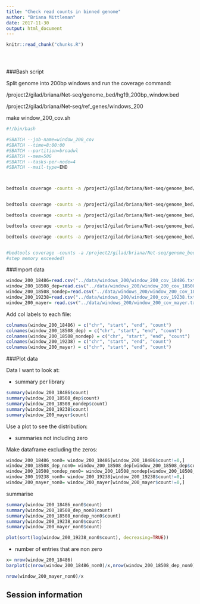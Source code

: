 ```yaml
---
title: "Check read counts in binned genome"
author: "Briana Mittleman"
date: 2017-11-30
output: html_document
---
```


<!-- The file analysis/chunks.R contains chunks that define default settings
shared across the workflowr files. -->
```r
knitr::read_chunk("chunks.R")
```

<!-- Update knitr chunk options -->
```r
```

<!-- Insert the date the file was last updated -->
```r
```

<!-- Insert the code version (Git commit SHA1) if Git repository exists and R
 package git2r is installed -->
```r
```

<!-- Add your analysis here -->


###Bash script


Split genome into 200bp windows and run the coverage command: 

/project2/gilad/briana/Net-seq/genome_bed/hg19_200bp_window.bed 

/project2/gilad/briana/Net-seq/ref_genes/windows_200


make window_200_cov.sh  



```bash
#!/bin/bash

#SBATCH --job-name=window_200_cov
#SBATCH --time=8:00:00
#SBATCH --partition=broadwl
#SBATCH --mem=50G
#SBATCH --tasks-per-node=4
#SBATCH --mail-type=END



bedtools coverage -counts -a /project2/gilad/briana/Net-seq/genome_bed/hg19_200bp_window.bed -b /project2/gilad/briana/Net-seq/Net-seq1/data/bed_sort/net1_18486_dep_chr_sort.bed  > /project2/gilad/briana/Net-seq/ref_genes/windows_200/window_200_cov_18486.txt


bedtools coverage -counts -a /project2/gilad/briana/Net-seq/genome_bed/hg19_200bp_window.bed -b /project2/gilad/briana/Net-seq/Net-seq1/data/bed_sort/net1_18508_dep_chr_sort.bed  > /project2/gilad/briana/Net-seq/ref_genes/windows_200/window_200_cov_18508_dep.txt

bedtools coverage -counts -a /project2/gilad/briana/Net-seq/genome_bed/hg19_200bp_window.bed -b /project2/gilad/briana/Net-seq/Net-seq1/data/bed_sort/net1_18508_nondep_chr_sort.bed   > /project2/gilad/briana/Net-seq/ref_genes/windows_200/window_200_cov_18508_nondep.txt

bedtools coverage -counts -a /project2/gilad/briana/Net-seq/genome_bed/hg19_200bp_window.bed -b /project2/gilad/briana/Net-seq/Net-seq1/data/bed_sort/net1_19238_dep_chr_sort.bed   > /project2/gilad/briana/Net-seq/ref_genes/windows_200/window_200_cov_19238.txt

bedtools coverage -counts -a /project2/gilad/briana/Net-seq/genome_bed/hg19_200bp_window.bed  -b /project2/gilad/briana/Net-seq/data/bed_sort/mayer_SRR1575922_chr_sort.bed   > /project2/gilad/briana/Net-seq/ref_genes/windows_200/window_200_cov_mayer.txt 


#bedtools coverage -counts -a /project2/gilad/briana/Net-seq/genome_bed/hg19_200bp_window.bed   -b /project2/gilad/briana/Net-seq/Net-seq1/data/bed/merged_Net1.chr.bed   > /project2/gilad/briana/Net-seq/ref_genes/windows_200/window_200_cov_merged.txt
#step memory exceeded!
```


###Import data  
```r
window_200_18486=read.csv("../data/windows_200/window_200_cov_18486.txt", header=FALSE, sep="\t")
window_200_18508_dep=read.csv("../data/windows_200/window_200_cov_18508_dep.txt", header=FALSE, sep="\t")
window_200_18508_nondep=read.csv("../data/windows_200/window_200_cov_18508_nondep.txt", header=FALSE, sep="\t")
window_200_19238=read.csv("../data/windows_200/window_200_cov_19238.txt", header=FALSE, sep="\t")
window_200_mayer= read.csv("../data/windows_200/window_200_cov_mayer.txt", header=FALSE, sep="\t")
```

Add col labels to each file:  
```r
colnames(window_200_18486) = c("chr", "start", "end", "count")
colnames(window_200_18508_dep) = c("chr", "start", "end", "count")
colnames(window_200_18508_nondep) = c("chr", "start", "end", "count")
colnames(window_200_19238) = c("chr", "start", "end", "count")
colnames(window_200_mayer) = c("chr", "start", "end", "count")
```


###Plot data 

Data I want to look at: 

* summary per library  


```r
summary(window_200_18486$count)
summary(window_200_18508_dep$count)
summary(window_200_18508_nondep$count)
summary(window_200_19238$count)
summary(window_200_mayer$count)
```

Use a plot to see the distribution:  


* summaries not including zero 


Make dataframe excluding the zeros: 
```r
window_200_18486_non0= window_200_18486[window_200_18486$count!=0,]
window_200_18508_dep_non0= window_200_18508_dep[window_200_18508_dep$count!=0,]
window_200_18508_nondep_non0= window_200_18508_nondep[window_200_18508_nondep$count!=0,]
window_200_19238_non0= window_200_19238[window_200_19238$count!=0,]
window_200_mayer_non0= window_200_mayer[window_200_mayer$count!=0,]
```

summarise

```r
summary(window_200_18486_non0$count)
summary(window_200_18508_dep_non0$count)
summary(window_200_18508_nondep_non0$count)
summary(window_200_19238_non0$count)
summary(window_200_mayer_non0$count)
```



```r
plot(sort(log(window_200_19238_non0$count), decreasing=TRUE))
```


* number of entries that are non zero  

```r
x= nrow(window_200_18486)
barplot(c(nrow(window_200_18486_non0)/x,nrow(window_200_18508_dep_non0)/x,nrow(window_200_18508_nondep_non0)/x, nrow(window_200_19238_non0)/x), main="Proportion of detected bins", names=c("18486", "18508 \n dep", "18508 \n nondep", "19238"))

nrow(window_200_mayer_non0)/x

```




## Session information

<!-- Insert the session information into the document -->
```r
```
